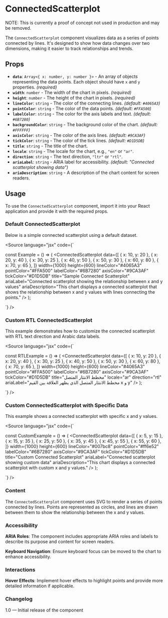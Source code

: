 
<Meta of={ScatterPlotChartStories} />

# ConnectedScatterplot

NOTE: This is currently a proof of concept not used in production and may be removed.

The `ConnectedScatterplot` component visualizes data as a series of points connected by lines. It's designed to show how data changes over two dimensions, making it easier to track relationships and trends.

## Props

* **`data`**: `Array<{ x: number, y: number }>` - An array of objects representing the data points. Each object should have `x` and `y` properties. *(required)*
* **`width`**: `number` - The width of the chart in pixels. *(required)*
* **`height`**: `number` - The height of the chart in pixels. *(required)*
* **`lineColor`**: `string` - The color of the connecting lines. *(default: `#4065A3`)*
* **`pointColor`**: `string` - The color of the data points. *(default: `#FFA500`)*
* **`labelColor`**: `string` - The color for the axis labels and text. *(default: `#6B7280`)*
* **`backgroundColor`**: `string` - The background color of the chart. *(default: `#FFFFFF`)*
* **`axisColor`**: `string` - The color of the axis lines. *(default: `#9CA3AF`)*
* **`tickColor`**: `string` - The color of the tick lines. *(default: `#D1D5DB`)*
* **`title`**: `string` - The title of the chart.
* **`locale`**: `string` - The locale for the chart, e.g., `"en"` or `"ar"`.
* **`direction`**: `string` - The text direction, `"ltr"` or `"rtl"`.
* **`ariaLabel`**: `string` - ARIA label for accessibility. *(default: "Connected scatterplot showing data")*
* **`ariaDescription`**: `string` - A description of the chart content for screen readers.

## Usage

To use the `ConnectedScatterplot` component, import it into your React application and provide it with the required props.

### Default ConnectedScatterplot

Below is a simple connected scatterplot using a default dataset.

<Canvas>
  <Story of={ScatterPlotChartStories.DefaultConnectedScatterplot} />
</Canvas>

<Source
  language="jsx"
  code={`

const Example = () => (
  <ConnectedScatterplot
    data={[
      { x: 10, y: 20 },
      { x: 20, y: 40 },
      { x: 30, y: 25 },
      { x: 40, y: 50 },
      { x: 50, y: 30 },
      { x: 60, y: 80 },
      { x: 70, y: 65 },
    ]}
    width={1000}
    height={600}
    lineColor="#4065A3"
    pointColor="#FFA500"
    labelColor="#6B7280"
    axisColor="#9CA3AF"
    tickColor="#D1D5DB"
    title="Sample Connected Scatterplot"
    ariaLabel="Connected scatterplot showing the relationship between x and y values"
    ariaDescription="This chart displays a connected scatterplot that shows the relationship between x and y values with lines connecting the points."
  />
);

`}
/>

### Custom RTL ConnectedScatterplot

This example demonstrates how to customize the connected scatterplot with RTL text direction and Arabic data labels.

<Canvas>
  <Story of={ScatterPlotChartStories.CustomRtlConnectedScatterplot} />
</Canvas>

<Source
  language="jsx"
  code={`

const RTLExample = () => (
  <ConnectedScatterplot
    data={[
      { x: 10, y: 20 },
      { x: 20, y: 40 },
      { x: 30, y: 25 },
      { x: 40, y: 50 },
      { x: 50, y: 30 },
      { x: 60, y: 80 },
      { x: 70, y: 65 },
    ]}
    width={1000}
    height={600}
    lineColor="#4065A3"
    pointColor="#FFA500"
    labelColor="#6B7280"
    axisColor="#9CA3AF"
    tickColor="#D1D5DB"
    title="مخطط الانتثار المتصل"
    locale="ar"
    direction="rtl"
    ariaLabel="مخطط الانتثار المتصل الذي يظهر العلاقة بين القيم x و y"
  />
);

`}
/>

### Custom ConnectedScatterplot with Specific Data

This example shows a connected scatterplot with specific x and y values.

<Canvas>
  <Story of={ScatterPlotChartStories.CustomConnectedScatterplot} />
</Canvas>

<Source
  language="jsx"
  code={`

const CustomExample = () => (
  <ConnectedScatterplot
    data={[
      { x: 5, y: 15 },
      { x: 15, y: 35 },
      { x: 25, y: 50 },
      { x: 35, y: 45 },
      { x: 45, y: 55 },
      { x: 55, y: 60 },
    ]}
    width={1000}
    height={600}
    lineColor="#007bc8"
    pointColor="#ff6e52"
    labelColor="#6B7280"
    axisColor="#9CA3AF"
    tickColor="#D1D5DB"
    title="Custom Connected Scatterplot"
    ariaLabel="Connected scatterplot showing custom data"
    ariaDescription="This chart displays a connected scatterplot with custom x and y values."
  />
);

`}
/>

### Content

The `ConnectedScatterplot` component uses SVG to render a series of points connected by lines. Points are represented as circles, and lines are drawn between them to show the relationship between the x and y values.

### Accessibility

**ARIA Roles**: The component includes appropriate ARIA roles and labels to describe its purpose and content for screen readers.

**Keyboard Navigation**: Ensure keyboard focus can be moved to the chart to enhance accessibility.

### Interactions

**Hover Effects**: Implement hover effects to highlight points and provide more detailed information if applicable.

### Changelog

1.0 — Initial release of the component
